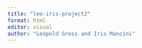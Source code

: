 ```yaml
---
title: "leo-iris-project2"
format: html
editor: visual
author: "Leopold Gross and Iris Mancini"
---
```


## 

```{}
```

